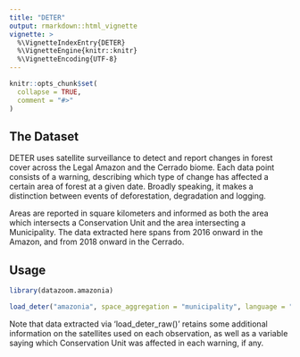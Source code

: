 ```yaml
---
title: "DETER"
output: rmarkdown::html_vignette
vignette: >
  %\VignetteIndexEntry{DETER}
  %\VignetteEngine{knitr::knitr}
  %\VignetteEncoding{UTF-8}
---
```


```r
knitr::opts_chunk$set(
  collapse = TRUE,
  comment = "#>"
)
```

## The Dataset

DETER uses satellite surveillance to detect and report changes in forest cover across the Legal Amazon and the Cerrado biome. Each data point consists of a warning, describing which type of change has affected a certain area of forest at a given date. Broadly speaking, it makes a distinction between events of deforestation, degradation and logging. 

Areas are reported in square kilometers and informed as both the area which intersects a Conservation Unit and the area intersecting a Municipality. The data extracted here spans from 2016 onward in the Amazon, and from 2018 onward in the Cerrado. 

## Usage

```r
library(datazoom.amazonia)

load_deter("amazonia", space_aggregation = "municipality", language = "eng")
```

Note that data extracted via 'load_deter_raw()' retains some additional information on the satellites used on each observation, as well as a variable saying which Conservation Unit was affected in each warning, if any.
